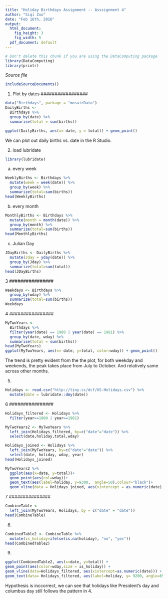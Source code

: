 ```yaml
---
title: "Holiday Birthdays Assignment -- Asssignment 4"
author: "Siqi Zuo"
date: "Feb 16th, 2016"
output:
  html_document:
    fig_height: 3
    fig_width: 5
  pdf_document: default
---
```

<!-- Don't edit in between this line and the one below -->
```r
# Don't delete this chunk if you are using the DataComputing package
library(DataComputing)
library(printr)
```
*Source file* 
```r
includeSourceDocuments()
```
<!-- Don't edit the material above this line -->

#################
1. Plot by dates
#################
```r
data("Birthdays", package = "mosaicData")
DailyBirths <-
  Birthdays %>%
  group_by(date) %>%
  summarise(total = sum(births))

ggplot(DailyBirths, aes(x= date, y = total)) + geom_point()
```
We can plot out daily births vs. date in the R Studio.

#################
2. 
#################
load lubridate 
```r
library(lubridate)
```

a. every week
```r
WeeklyBirths <- Birthdays %>%
  mutate(week = week(date)) %>%
  group_by(week) %>%
  summarize(total=sum(births))
head(WeeklyBirths)
```

b. every month
```r
MonthlyBirths <- Birthdays %>%
  mutate(month = month(date)) %>%
  group_by(month) %>%
  summarize(total=sum(births))
head(MonthlyBirths)
```


c. Julian Day
```r
JDayBirths <- DailyBirths %>%
  mutate(Jday = yday(date)) %>%
  group_by(Jday) %>%
  summarize(total=sum(total))
head(JDayBirths)
```

################
3
################
```r
Weekdays <- Birthdays %>%
  group_by(wday) %>%
  summarize(total=sum(births))
Weekdays
```


################
4
################
```r
MyTwoYears <-
  Birthdays %>%
  filter(year(date) == 1980 | year(date) == 1981) %>%
  group_by(date, wday) %>%
  summarise(total = sum(births))
head(MyTwoYears)
ggplot(MyTwoYears, aes(x= date, y=total, color=wday)) + geom_point()
```

The trend is pretty evident from the the plot, for both weekday and weekends, the peak takes place from July to October. And relatively same across other months.


################
5.
################
```r
Holidays <- read.csv("http://tiny.cc/dcf/US-Holidays.csv") %>%
  mutate(date = lubridate::dmy(date))
```

################
6
################
```r
Holidays_filtered <- Holidays %>%
  filter(year==1980 | year==1981)

MyTwoYears2 <- MyTwoYears %>%
  left_join(Holidays_filtered, by=c("date"="date")) %>%
  select(date,holiday,total,wday)

Holidays_joined <- Holidays %>%
  left_join(MyTwoYears, by=c("date"="date")) %>%
  select(date, holiday, wday, year)
head(Holidays_joined)

MyTwoYears2 %>%
  ggplot(aes(x=date, y=total))+
  geom_point(aes(col=wday))+
  geom_text(aes(label=holiday, y=9300,  angle=50),colour="black")+
  geom_vline(data = Holidays_joined, aes(xintercept = as.numeric(date), col = wday))
```

###############
7
###############
```r
CombineTable <- 
  left_join(MyTwoYears, Holidays, by = c("date" = "date"))
head(CombineTable)
```

##############
8.
##############
```r
CombinedTable2 <- CombineTable %>%
  mutate(is_holiday=ifelse(is.na(holiday), "no", "yes"))
head(CombinedTable2)
```

##############
9.
##############
```r
ggplot(CombinedTable2, aes(x=date, y=total)) +
geom_point(aes(color=wday,size = is_holiday)) +
geom_vline(data=Holidays_filtered, aes(xintercept=as.numeric(date))) +
geom_text(data= Holidays_filtered, aes(label=holiday, y= 9200, angle=65), color = "black")
```

Hypothesis is inccorrect, we can see that holidays like President's day and columbus day still follows the pattern in 4.






